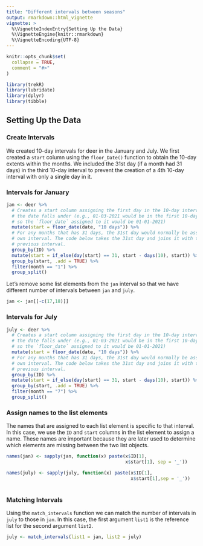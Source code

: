 ```yaml
---
title: "Different intervals between seasons"
output: rmarkdown::html_vignette
vignette: >
  %\VignetteIndexEntry{Setting Up the Data}
  %\VignetteEngine{knitr::rmarkdown}
  %\VignetteEncoding{UTF-8}
---
```


```r
knitr::opts_chunk$set(
  collapse = TRUE,
  comment = "#>"
)

```

```r
library(trekR)
library(lubridate)
library(dplyr)
library(tibble)
```

## Setting Up the Data

### Create Intervals

We created 10-day intervals for deer in the January and July. We first created a `start` column using the `floor_Date()` function to obtain the 10-day extents within the months. We included the 31st day (if a month had 31 days) in the third 10-day interval to prevent the creation of a 4th 10-day interval with only a single day in it.

### Intervals for January

```r
jan <- deer %>%
  # Creates a start column assigning the first day in the 10-day interval in which
  # the date falls under (e.g., 01-03-2021 would be in the first 10-day interval
  # so the `floor_date` assigned to it would be 01-01-2021)
  mutate(start = floor_date(date, "10 days")) %>%
  # For any months that has 31 days, the 31st day would normally be assigned its 
  # own interval. The code below takes the 31st day and joins it with the 
  # previous interval. 
  group_by(ID) %>% 
  mutate(start = if_else(day(start) == 31, start - days(10), start)) %>% 
  group_by(start, .add = TRUE) %>%
  filter(month == "1") %>% 
  group_split()
```
Let's remove some list elements from the `jan` interval so that we have 
different number of intervals between `jan` and `july`. 
```r
jan <- jan[[-c(17,18)]]
```

### Intervals for July

```r
july <- deer %>%
  # Creates a start column assigning the first day in the 10-day interval in which
  # the date falls under (e.g., 01-03-2021 would be in the first 10-day interval
  # so the `floor_date` assigned to it would be 01-01-2021)
  mutate(start = floor_date(date, "10 days")) %>%
  # For any months that has 31 days, the 31st day would normally be assigned its 
  # own interval. The code below takes the 31st day and joins it with the 
  # previous interval. 
  group_by(ID) %>% 
  mutate(start = if_else(day(start) == 31, start - days(10), start)) %>% 
  group_by(start, .add = TRUE) %>%
  filter(month == "7") %>% 
  group_split()

```

### Assign names to the list elements
The names that are assigned to each list element is specific to that interval.
In this case, we use the `ID` and `start` columns in the list element to assign 
a name. These names are important because they are later used to determine which 
elements are missing between the two list objects.

```r
names(jan) <- sapply(jan, function(x) paste(x$ID[1],
                                            x$start[1], sep = '_'))

names(july) <- sapply(july, function(x) paste(x$ID[1],
                                              x$start[1],sep = '_'))
                                              
```

### Matching Intervals
Using the `match_intervals` function we can match the number of intervals in 
`july` to those in `jan`. In this case, the first argument `list1` is the 
reference list for the second argument `list2`. 
```r
july <- match_intervals(list1 = jan, list2 = july)

```
